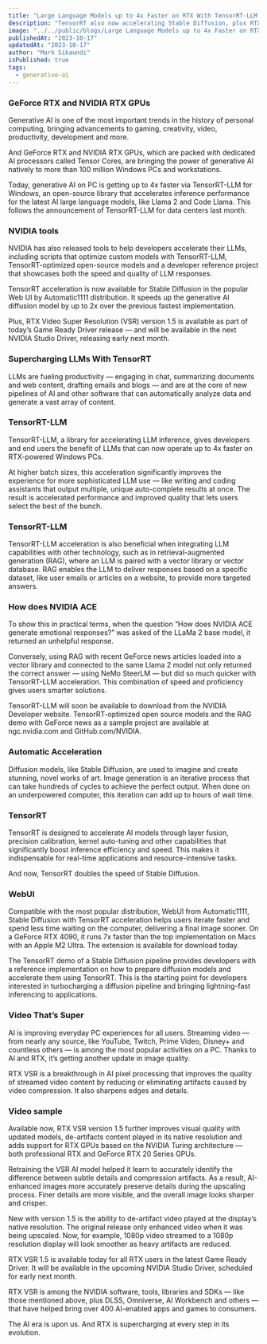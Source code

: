 ```yaml
---
title: "Large Language Models up to 4x Faster on RTX With TensorRT-LLM for Windows"
description: "TensorRT also now accelerating Stable Diffusion, plus RTX Video Super Resolution update releases."
image: "../../public/blogs/Large Language Models up to 4x Faster on RTX .png"
publishedAt: "2023-10-17"
updatedAt: "2023-10-17"
author: "Mark Sikaundi"
isPublished: true
tags:
  - generative-ai
---
```


### GeForce RTX and NVIDIA RTX GPUs

Generative AI is one of the most important trends in the history of personal computing, bringing advancements to gaming, creativity, video, productivity, development and more.

And GeForce RTX and NVIDIA RTX GPUs, which are packed with dedicated AI processors called Tensor Cores, are bringing the power of generative AI natively to more than 100 million Windows PCs and workstations.

Today, generative AI on PC is getting up to 4x faster via TensorRT-LLM for Windows, an open-source library that accelerates inference performance for the latest AI large language models, like Llama 2 and Code Llama. This follows the announcement of TensorRT-LLM for data centers last month.

### NVIDIA tools

NVIDIA has also released tools to help developers accelerate their LLMs, including scripts that optimize custom models with TensorRT-LLM, TensorRT-optimized open-source models and a developer reference project that showcases both the speed and quality of LLM responses.

TensorRT acceleration is now available for Stable Diffusion in the popular Web UI by Automatic1111 distribution. It speeds up the generative AI diffusion model by up to 2x over the previous fastest implementation.

Plus, RTX Video Super Resolution (VSR) version 1.5 is available as part of today’s Game Ready Driver release — and will be available in the next NVIDIA Studio Driver, releasing early next month.

### Supercharging LLMs With TensorRT

LLMs are fueling productivity — engaging in chat, summarizing documents and web content, drafting emails and blogs — and are at the core of new pipelines of AI and other software that can automatically analyze data and generate a vast array of content.

### TensorRT-LLM

TensorRT-LLM, a library for accelerating LLM inference, gives developers and end users the benefit of LLMs that can now operate up to 4x faster on RTX-powered Windows PCs.

At higher batch sizes, this acceleration significantly improves the experience for more sophisticated LLM use — like writing and coding assistants that output multiple, unique auto-complete results at once. The result is accelerated performance and improved quality that lets users select the best of the bunch.

### TensorRT-LLM

TensorRT-LLM acceleration is also beneficial when integrating LLM capabilities with other technology, such as in retrieval-augmented generation (RAG), where an LLM is paired with a vector library or vector database. RAG enables the LLM to deliver responses based on a specific dataset, like user emails or articles on a website, to provide more targeted answers.

### How does NVIDIA ACE

To show this in practical terms, when the question “How does NVIDIA ACE generate emotional responses?” was asked of the LLaMa 2 base model, it returned an unhelpful response.

Conversely, using RAG with recent GeForce news articles loaded into a vector library and connected to the same Llama 2 model not only returned the correct answer — using NeMo SteerLM — but did so much quicker with TensorRT-LLM acceleration. This combination of speed and proficiency gives users smarter solutions.

TensorRT-LLM will soon be available to download from the NVIDIA Developer website. TensorRT-optimized open source models and the RAG demo with GeForce news as a sample project are available at ngc.nvidia.com and GitHub.com/NVIDIA.

### Automatic Acceleration

Diffusion models, like Stable Diffusion, are used to imagine and create stunning, novel works of art. Image generation is an iterative process that can take hundreds of cycles to achieve the perfect output. When done on an underpowered computer, this iteration can add up to hours of wait time.

### TensorRT

TensorRT is designed to accelerate AI models through layer fusion, precision calibration, kernel auto-tuning and other capabilities that significantly boost inference efficiency and speed. This makes it indispensable for real-time applications and resource-intensive tasks.

And now, TensorRT doubles the speed of Stable Diffusion.

### WebUI

Compatible with the most popular distribution, WebUI from Automatic1111, Stable Diffusion with TensorRT acceleration helps users iterate faster and spend less time waiting on the computer, delivering a final image sooner. On a GeForce RTX 4090, it runs 7x faster than the top implementation on Macs with an Apple M2 Ultra. The extension is available for download today.

The TensorRT demo of a Stable Diffusion pipeline provides developers with a reference implementation on how to prepare diffusion models and accelerate them using TensorRT. This is the starting point for developers interested in turbocharging a diffusion pipeline and bringing lightning-fast inferencing to applications.

### Video That’s Super

AI is improving everyday PC experiences for all users. Streaming video — from nearly any source, like YouTube, Twitch, Prime Video, Disney+ and countless others — is among the most popular activities on a PC. Thanks to AI and RTX, it’s getting another update in image quality.

RTX VSR is a breakthrough in AI pixel processing that improves the quality of streamed video content by reducing or eliminating artifacts caused by video compression. It also sharpens edges and details.

### Video sample

Available now, RTX VSR version 1.5 further improves visual quality with updated models, de-artifacts content played in its native resolution and adds support for RTX GPUs based on the NVIDIA Turing architecture — both professional RTX and GeForce RTX 20 Series GPUs.

Retraining the VSR AI model helped it learn to accurately identify the difference between subtle details and compression artifacts. As a result, AI-enhanced images more accurately preserve details during the upscaling process. Finer details are more visible, and the overall image looks sharper and crisper.

New with version 1.5 is the ability to de-artifact video played at the display’s native resolution. The original release only enhanced video when it was being upscaled. Now, for example, 1080p video streamed to a 1080p resolution display will look smoother as heavy artifacts are reduced.

RTX VSR 1.5 is available today for all RTX users in the latest Game Ready Driver. It will be available in the upcoming NVIDIA Studio Driver, scheduled for early next month.

RTX VSR is among the NVIDIA software, tools, libraries and SDKs — like those mentioned above, plus DLSS, Omniverse, AI Workbench and others — that have helped bring over 400 AI-enabled apps and games to consumers.

The AI era is upon us. And RTX is supercharging at every step in its evolution.
